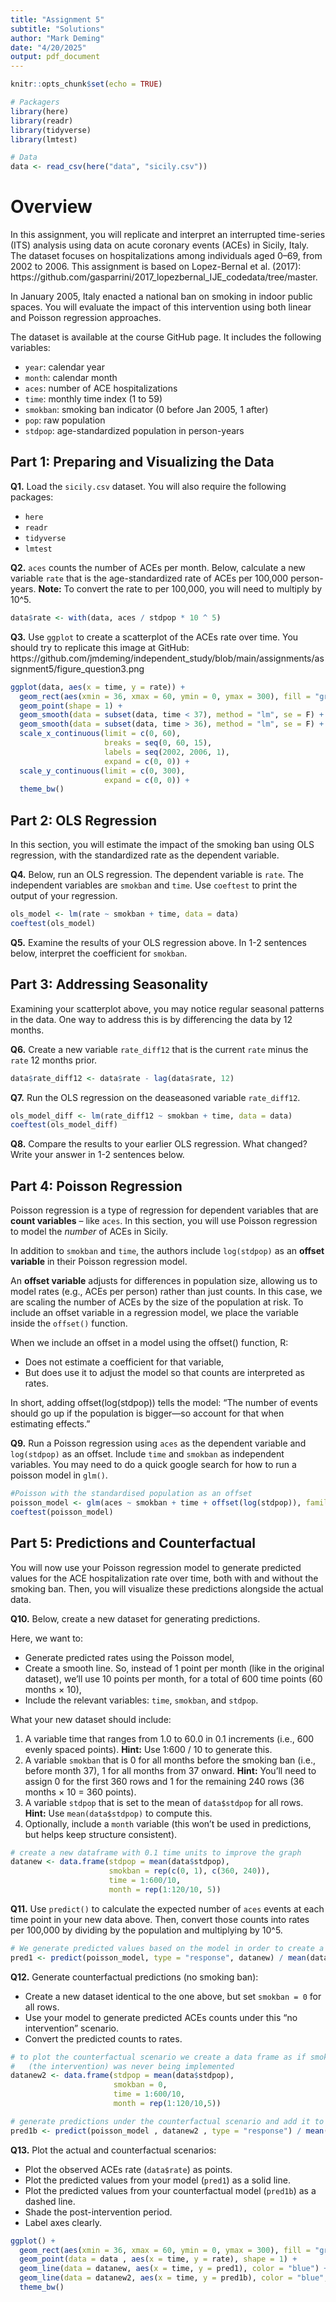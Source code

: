 ```yaml
---
title: "Assignment 5"
subtitle: "Solutions"
author: "Mark Deming"
date: "4/20/2025"
output: pdf_document
---
```


```r
knitr::opts_chunk$set(echo = TRUE)

# Packagers
library(here)
library(readr)
library(tidyverse)
library(lmtest)

# Data
data <- read_csv(here("data", "sicily.csv"))
```

# Overview

In this assignment, you will replicate and interpret an interrupted time-series (ITS) analysis using data on acute coronary events (ACEs) in Sicily, Italy. The dataset focuses on hospitalizations among individuals aged 0–69, from 2002 to 2006. This assignment is based on Lopez-Bernal et al. (2017): https://github.com/gasparrini/2017_lopezbernal_IJE_codedata/tree/master. 

In January 2005, Italy enacted a national ban on smoking in indoor public spaces. You will evaluate the impact of this intervention using both linear and Poisson regression approaches.

The dataset is available at the course GitHub page. It includes the following variables:

- `year`: calendar year
- `month`: calendar month
- `aces`: number of ACE hospitalizations
- `time`: monthly time index (1 to 59)
- `smokban`: smoking ban indicator (0 before Jan 2005, 1 after)
- `pop`: raw population
- `stdpop`: age-standardized population in person-years


## Part 1: Preparing and Visualizing the Data

**Q1.** Load the `sicily.csv` dataset. You will also require the following packages:

- `here`
- `readr`
- `tidyverse`
- `lmtest`

**Q2.** `aces` counts the number of ACEs per month. Below, calculate a new variable `rate` that is the age-standardized rate of ACEs per 100,000 person-years. **Note:** To convert the rate to per 100,000, you will need to multiply by 10^5.

```r
data$rate <- with(data, aces / stdpop * 10 ^ 5)
```

**Q3.** Use `ggplot` to create a scatterplot of the ACEs rate over time. You should try to replicate this image at GitHub: https://github.com/jmdeming/independent_study/blob/main/assignments/assignment5/figure_question3.png

```r
ggplot(data, aes(x = time, y = rate)) +
  geom_rect(aes(xmin = 36, xmax = 60, ymin = 0, ymax = 300), fill = "gray90") +
  geom_point(shape = 1) +
  geom_smooth(data = subset(data, time < 37), method = "lm", se = F) +
  geom_smooth(data = subset(data, time > 36), method = "lm", se = F) +
  scale_x_continuous(limit = c(0, 60),
                     breaks = seq(0, 60, 15),
                     labels = seq(2002, 2006, 1),
                     expand = c(0, 0)) +
  scale_y_continuous(limit = c(0, 300), 
                     expand = c(0, 0)) +
  theme_bw()
```


## Part 2: OLS Regression

In this section, you will estimate the impact of the smoking ban using OLS regression, with the standardized rate as the dependent variable.

**Q4.** Below, run an OLS regression. The dependent variable is `rate`. The independent variables are `smokban` and `time`. Use `coeftest` to print the output of your regression.

```r
ols_model <- lm(rate ~ smokban + time, data = data)
coeftest(ols_model)
```

**Q5.** Examine the results of your OLS regression above. In 1-2 sentences below, interpret the coefficient for `smokban`. 

## Part 3: Addressing Seasonality

Examining your scatterplot above, you may notice regular seasonal patterns in the data. One way to address this is by differencing the data by 12 months.

**Q6.** Create a new variable `rate_diff12` that is the current `rate` minus the `rate` 12 months prior.
```r
data$rate_diff12 <- data$rate - lag(data$rate, 12)
```

**Q7.** Run the OLS regression on the deaseasoned variable `rate_diff12`.

```r
ols_model_diff <- lm(rate_diff12 ~ smokban + time, data = data)
coeftest(ols_model_diff)
```

**Q8.** Compare the results to your earlier OLS regression. What changed? Write your answer in 1-2 sentences below.


## Part 4: Poisson Regression

Poisson regression is a type of regression for dependent variables that are **count variables** -- like `aces`.  In this section, you will use Poisson regression to model the *number* of ACEs in Sicily.

In addition to `smokban` and `time`, the authors include `log(stdpop)` as an **offset variable** in their Poisson regression model.

An **offset variable** adjusts for differences in population size, allowing us to model rates (e.g., ACEs per person) rather than just counts. In this case, we are scaling the number of ACEs by the size of the population at risk. To include an offset variable in a regression model, we place the variable inside the `offset()` function.

When we include an offset in a model using the offset() function, R:

- Does not estimate a coefficient for that variable,
- But does use it to adjust the model so that counts are interpreted as rates.

In short, adding offset(log(stdpop)) tells the model: "The number of events should go up if the population is bigger—so account for that when estimating effects."

**Q9.** Run a Poisson regression using `aces` as the dependent variable and `log(stdpop)` as an offset. Include `time` and `smokban` as independent variables. You may need to do a quick google search for how to run a poisson model in `glm()`.

```r
#Poisson with the standardised population as an offset
poisson_model <- glm(aces ~ smokban + time + offset(log(stdpop)), family = poisson, data)
coeftest(poisson_model)
```


## Part 5: Predictions and Counterfactual

You will now use your Poisson regression model to generate predicted values for the ACE hospitalization rate over time, both with and without the smoking ban. Then, you will visualize these predictions alongside the actual data.

**Q10.** Below, create a new dataset for generating predictions.

Here, we want to:

- Generate predicted rates using the Poisson model,
- Create a smooth line. So, instead of 1 point per month (like in the original dataset), we’ll use 10 points per month, for a total of 600 time points (60 months × 10),
- Include the relevant variables: `time`, `smokban`, and `stdpop`.

What your new dataset should include:

1. A variable time that ranges from 1.0 to 60.0 in 0.1 increments (i.e., 600 evenly spaced points). **Hint:** Use 1:600 / 10 to generate this.
2. A variable `smokban` that is 0 for all months before the smoking ban (i.e., before month 37), 1 for all months from 37 onward. **Hint:** You'll need to assign 0 for the first 360 rows and 1 for the remaining 240 rows (36 months × 10 = 360 points).
3. A variable `stdpop` that is set to the mean of `data$stdpop` for all rows. **Hint:** Use `mean(data$stdpop)` to compute this.
4. Optionally, include a `month` variable (this won’t be used in predictions, but helps keep structure consistent).

```r
# create a new dataframe with 0.1 time units to improve the graph
datanew <- data.frame(stdpop = mean(data$stdpop),
                      smokban = rep(c(0, 1), c(360, 240)),
                      time = 1:600/10,
                      month = rep(1:120/10, 5))
```

**Q11.** Use `predict()` to calculate the expected number of `aces` events at each time point in your new data above. Then, convert those counts into rates per 100,000 by dividing by the population and multiplying by 10^5.

```r
# We generate predicted values based on the model in order to create a plot
pred1 <- predict(poisson_model, type = "response", datanew) / mean(data$stdpop) * 10^5
```

**Q12.** Generate counterfactual predictions (no smoking ban):

- Create a new dataset identical to the one above, but set `smokban = 0` for all rows.
- Use your model to generate predicted ACEs counts under this "no intervention" scenario.
- Convert the predicted counts to rates.

```r
# to plot the counterfactual scenario we create a data frame as if smokban
#   (the intervention) was never being implemented
datanew2 <- data.frame(stdpop = mean(data$stdpop),
                       smokban = 0,
                       time = 1:600/10,
                       month = rep(1:120/10,5))

# generate predictions under the counterfactual scenario and add it to the plot
pred1b <- predict(poisson_model , datanew2 , type = "response") / mean(data$stdpop) * 10^5
```


**Q13.** Plot the actual and counterfactual scenarios:

- Plot the observed ACEs rate (`data$rate`) as points.
- Plot the predicted values from your model (`pred1`) as a solid line.
- Plot the predicted values from your counterfactual model (`pred1b`) as a dashed line.
- Shade the post-intervention period.
- Label axes clearly.

```r
ggplot() +
  geom_rect(aes(xmin = 36, xmax = 60, ymin = 0, ymax = 300), fill = "gray90") +
  geom_point(data = data , aes(x = time, y = rate), shape = 1) +
  geom_line(data = datanew, aes(x = time, y = pred1), color = "blue") +
  geom_line(data = datanew2, aes(x = time, y = pred1b), color = "blue", linetype = "dashed") +
  theme_bw()
```
